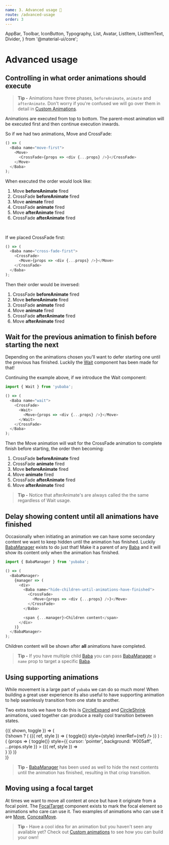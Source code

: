 ```yaml
---
name: 3. Advanced usage 🏃
route: /advanced-usage
order: 3
---
```


  AppBar,
  Toolbar,
  IconButton,
  Typography,
  List,
  Avatar,
  ListItem,
  ListItemText,
  Divider,
} from '@material-ui/core';

# Advanced usage

## Controlling in what order animations should execute

> **Tip -** Animations have three phases,
> `beforeAnimate`,
> `animate` and `afterAnimate`.
> Don't worry if you're confused we will go over them in detail in [Custom Animations](/custom-animations).

Animations are executed from top to bottom.
The parent-most animation will be executed first and then continue execution inwards.

So if we had two animations, Move and CrossFade:

```js
() => (
  <Baba name="move-first">
    <Move>
      <CrossFade>{props => <div {...props} />}</CrossFade>
    </Move>
  </Baba>
);
```

When executed the order would look like:

1. Move **beforeAnimate** fired
1. CrossFade **beforeAnimate** fired
1. Move **animate** fired
1. CrossFade **animate** fired
1. Move **afterAnimate** fired
1. CrossFade **afterAnimate** fired

<br />

If we placed CrossFade first:

```js
() => (
  <Baba name="cross-fade-first">
    <CrossFade>
      <Move>{props => <div {...props} />}</Move>
    </CrossFade>
  </Baba>
);
```

Then their order would be inversed:

1. CrossFade **beforeAnimate** fired
1. Move **beforeAnimate** fired
1. CrossFade **animate** fired
1. Move **animate** fired
1. CrossFade **afterAnimate** fired
1. Move **afterAnimate** fired

## Wait for the previous animation to finish before starting the next

Depending on the animations chosen you'll want to defer starting one until the previous has finished.
Luckily the [Wait](/wait) component has been made for that!

Continuing the example above,
if we introduce the Wait component:

```js
import { Wait } from 'yubaba';

() => (
  <Baba name="wait">
    <CrossFade>
      <Wait>
        <Move>{props => <div {...props} />}</Move>
      </Wait>
    </CrossFade>
  </Baba>
);
```

Then the Move animation will wait for the CrossFade animation to complete finish before starting,
the order then becoming:

1. CrossFade **beforeAnimate** fired
1. CrossFade **animate** fired
1. Move **beforeAnimate** fired
1. Move **animate** fired
1. CrossFade **afterAnimate** fired
1. Move **afterAnimate** fired

> **Tip -** Notice that afterAnimate's are always called the the same regardless of Wait usage.

## Delay showing content until all animations have finished

Occasionally when initiating an animation we can have some secondary content we want to keep hidden until the animation has finished.
Luckily [BabaManager](/baba-manager) exists to do just that!
Make it a parent of any [Baba](/baba) and it will show its content only when the animation has finished.

```js
import { BabaManager } from 'yubaba';

() => (
  <BabaManager>
    {manager => (
      <div>
        <Baba name="hide-children-until-animations-have-finished">
          <CrossFade>
            <Move>{props => <div {...props} />}</Move>
          </CrossFade>
        </Baba>

        <span {...manager}>Children content</span>
      </div>
    )}
  </BabaManager>
);
```

Children content will be shown after **all** animations have completed.

> **Tip -** If you have multiple child [Baba](/baba) you can pass [BabaManager](/baba-manager) a `name` prop to target a specific [Baba](/baba).

## Using supporting animations

While movement is a large part of `yubaba` we can do so much more!
When building a great user experience its also useful to have supporting animation to help seamlessly transition from one state to another.

Two extra tools we have to do this is [CircleExpand](/circle-expand) and [CircleShrink](/circle-shrink) animations,
used together can produce a really cool transition between states.

<Playground>
  <Styled.Center>
    <Common.SmallViewport>
      <Common.Toggler>
        {({ shown, toggle }) => (
          <div id="yo">
            {!shown ? (
              <Styled.Container>
                <Baba name="circle-expand-square" key="1">
                  <CircleExpand background="#fea3aa">
                    {({ ref, style }) => (
                      <Styled.Root onClick={() => toggle()} style={style} innerRef={ref} />
                    )}
                  </CircleExpand>
                </Baba>
              </Styled.Container>
            ) : (
              <BabaManager>
                {props => (
                  <Styled.Container
                    onClick={() => toggle()}
                    style={{ cursor: 'pointer', background: '#005aff', ...props.style }}
                  >
                    <Baba name="circle-expand-square" key="2">
                      <CircleShrink background="#005aff">
                        {({ ref, style }) => <div style={style} ref={ref} />}
                      </CircleShrink>
                    </Baba>
                  </Styled.Container>
                )}
              </BabaManager>
            )}
          </div>
        )}
      </Common.Toggler>
    </Common.SmallViewport>
  </Styled.Center>
</Playground>

> **Tip -** [BabaManager](/baba-manager) has been used as well to hide the next contents until the animation has finished,
> resulting in that crisp transition.

## Moving using a focal target

At times we want to move all content at once but have it originate from a focal point.
The [FocalTarget](/focal-target) component exists to mark the focal element so animations who care can use it.
Two examples of animations who can use it are [Move](/move), [ConcealMove](/conceal-move).

<Playground>
  <Styled.Center>
    <EmailChain />
  </Styled.Center>
</Playground>

> **Tip -** Have a cool idea for an animation but you haven't seen any available yet?
> Check out [Custom animations](/custom-animations) to see how you can build your own!
